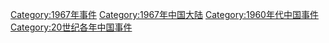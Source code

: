 [[Category:1967年事件|Category:1967年事件]]
[[Category:1967年中国大陆|Category:1967年中国大陆]]
[[Category:1960年代中国事件|Category:1960年代中国事件]]
[[Category:20世纪各年中国事件|Category:20世纪各年中国事件]]